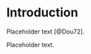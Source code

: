 # Introduction {-}

```{=tex}
\markboth{Introduction}{}
```

Placeholder text [@Dou72].

\newpage

Placeholder text.
